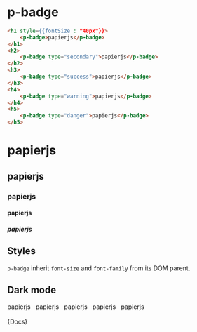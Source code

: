 
<Meta title="Components/Badge" />

# p-badge

```html
<h1 style={{fontSize : "40px"}}>
    <p-badge>papierjs</p-badge>
</h1>
<h2>
    <p-badge type="secondary">papierjs</p-badge>
</h2>
<h3>
    <p-badge type="success">papierjs</p-badge>
</h3>
<h4>
    <p-badge type="warning">papierjs</p-badge>
</h4>
<h5>
    <p-badge type="danger">papierjs</p-badge>
</h5>
```

<h1 style={{fontSize : "40px"}}>
    <p-badge>papierjs</p-badge>
</h1>
<h2>
    <p-badge type="secondary">papierjs</p-badge>
</h2>
<h3>
    <p-badge type="success">papierjs</p-badge>
</h3>
<h4>
    <p-badge type="warning">papierjs</p-badge>
</h4>
<h5>
    <p-badge type="danger">papierjs</p-badge>
</h5>

## Styles

`p-badge` inherit `font-size` and `font-family` from its DOM parent.

## Dark mode

<div style={{padding: '10px', boxSizing: "border-box", width: "100%", background: "#41403e"}}>
    <p-badge dark>papierjs</p-badge>
    &nbsp;
    <p-badge dark type="secondary">papierjs</p-badge>
    &nbsp;
    <p-badge dark type="success">papierjs</p-badge>
    &nbsp;
    <p-badge dark type="warning">papierjs</p-badge>
    &nbsp;
    <p-badge dark type="danger">papierjs</p-badge>
</div>

<br />
<Markdown>{Docs}</Markdown>
